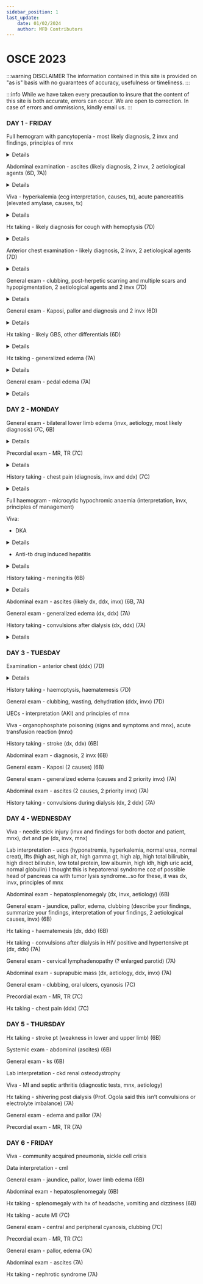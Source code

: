 ```yaml
---
sidebar_position: 1
last_update:
    date: 01/02/2024
    author: MFD Contributors
---
```


# OSCE 2023

:::warning DISCLAIMER
The information contained in this site is provided on "as is" basis with no guarantees of accuracy, usefulness or timeliness.
:::

:::info
While we have taken every precaution to insure that the content of this site is both accurate, errors can occur. We are open to correction. In case of errors and ommissions, kindly email us.
:::

### DAY 1 - FRIDAY

Full hemogram with pancytopenia - most likely diagnosis, 2 invx and findings, principles of mnx

<details>
- bone marrow failure 2 to: drugs (mtx, 5-fluorouracil, cyclophosphamide, vinblastine, bleomycin), infections(viral-EBV, CMV, HIV protozoal-leishmania, bacteria-TB), malignancies - leukemias, mds, lymphomas, mpo (1 myelofibrosis), multiple myeloma, mets breast, prostate 

investigations:
- peripheral blood film - decreased RBC, WBC, platelets. Vit B12 def - macrocytosis, hypersegmented neutrophils
- bone marrow aspirate/trephine biopsy - hypocellular BMA.

principles of managements:

supportive:
- resuscitation - ABCDE. 
- transfusion: PRBC/whole blood if Hb less than 7 g/dL, platelets if less than 50K, wbcs if neutrophils are less than 0.5
- nutrition: hematinics, folic acid, vit B12, iron
- medications: abx if severe neutropenia, GM-CSF, G-CSF, EPO


definitive:
- treat underlying cause
- if drugs, stop offending drug
- if infection, treat infection. HIV - HAART, anti-TB drugs, leishmania - amphotericin B, sodium stibogluconate, CMV - ganciclovir, foscarnet
- if malignancy, MDT & depends on the staging of the disease. Chemotherapy, radiotherapy, surgery, BMT

</details>

Abdominal examination - ascites (likely diagnosis, 2 invx, 2 aetiological agents (6D, 7A))

<details>

Investigations:
Laboratory - LFTs, SAAGs, UECs, urinalysis
Imaging - USG

2 aetiological agents:
CVS - Right sided heart failure
GIT - Portal hypertension: alcoholic liver cirrhosis, viral hepatitis, budd-chiari syndrome, schistosomiasis, wilsons, hemochromatosis
Renal - nephrotic syndrome
</details>

Viva - hyperkalemia (ecg interpretation, causes, tx), acute pancreatitis (elevated amylase, causes, tx)

<details>

Hyperkalemia:
- prolonged PR interval
- widened QRS complex
- peaked T waves

causes:
- drugs: K+ sparing diuretics(spironolactone, eplerenone), ACEis, ARBs, succinylcholine
- tumor lysis syndrome
- rhabdomyolysis
- CKD
- metabolic acidosis
- increase intake of KCL
- addison's disease

tx:
- calcium gluconate 10mls 10% IV over 10 mins - stabilize the cardiac membrane
- intracellular shifting: insulin, beta agonists (salbutamol), bicarbonate
- excretion: loop diuretics
- binders: calcium resonium, kayexalate
- hemodiaylsis

“C BIG K DI” (i.e. if you see a big K, the patient could die!)

Causes for acute pancreatitis: 

- I-Idiopathic 
- G-Gallstones (second most common)
- E-Ethanol (most common)
- T-Trauma
- S-Steroids
- M-Mumps
- A-Autoimmune
- S-Scorpion sting
- H-Hyperlipidemia/Hypercalcemia
- E-ERCP
- D-Drugs eg HCTZ, didanosine, azathioprine

Tx: 
Supportive:
- Airway
- Breathing - oxygen supplementation via NRM if SpO2 below 90%
- Circulation - IV fluids (crystalloids) to maintain urine output at 0.5ml/kg/hr for 24-48 hours
- Disability - Pain control. Opioids are safe and effective at providing pain control in patients with acute pancreatitis.  Hydromorphone or fentanyl (intravenous) may be used for pain relief in acute pancreatitis. Meperidine has been favored over morphine for analgesia in pancreatitis because studies showed that morphine caused an increase in sphincter of Oddi pressure. 
- Monitoring of vitals closely for 24-48 hours. Urine output should be measured hourly and fluids should be titrated to maintain urine output (more than 0.5 to 1 mls/kg/hour). Electrolyte should be monitored for 48 to 72 hours, hypocalcemia and hypomagnesemia should be corrected.
- Nutritional support - Mild pancreatitis can often be managed with intravenous hydration alone since recovery occurs rapidly, allowing patients to resume an oral diet within a week. Nasojejunal feeding for severe pancreatitis if unlikely to resume feeding over 5-7 days. Prefered over TPN. 
- Antibiotics - not routinely recommended. Only used in suspected infected pancreactic necrosis.

Definitive:
- Treat the underlying cause
Non-operative:
- Withdraw or change the offending drug
Operative:
- Laparoscopic cholecystectomy
- ERCP - gallstones pancreatitis.cholecystectomy should be performed after recovery for patients with gallstones pancreatitis.
- Pancreatectomy
- Treat hypercalcemia and hypertriglyceridemia

</details>

Hx taking - likely diagnosis for cough with hemoptysis (7D)

<details>
- Onset of cough, amount of blood in sputum, foul-smelling sputum, worse in the morning or evening, exacerbating factors
- associated fever, night sweats, weight loss, GBW
- associated chest pain(SOCRATES), difficulty in breathing, shortness of breath, fast breathing, orthopnea, PND
- Hx of contact with a TB patient, RVD status
- Hx of smoking, alcohol use, drug use (anticoagulants)
- Hx of cancer in the family, exposure to asbestos
- Hx of palpitations, easy fatigability, dizziness, syncope, headache
- Hx of lower back pain

Likely diagnosis - lung ca

</details>

Anterior chest examination - likely diagnosis, 2 invx, 2 aetiological agents (7D)

<details>

</details>

General exam - clubbing, post-herpetic scarring and multiple scars and hypopigmentation, 2 aetiological agents and 2 invx (7D)

<details>
Clubbing:
- C - Cyanotic heart disease, Cystic fibrosis
- L - Lung cancer, lung abscess
- U - Ulcerative colitis
- B - Bronchiectasis
- B - Bening mesothelioma
- I - Infective endocarditis
- I - Idiopathic lung fibrosis
- N - Neurogenic tumors
- G - GIT disease

Atielogical agents:
- Lung abscess: Klebsiella pneumonia, Staphylococcus aureus

Investigations:
- CBC 
- Sputum for MCS
- CXR

</details>

General exam - Kaposi, pallor and diagnosis and 2 invx (6D)

<details>

Investigations:
- HIV screening - PCR viral load and CD4 count
- Cutaneous skin biopsy

</details>

Hx taking - likely GBS, other differentials (6D)

<details>
History of present illness:
- onset of symptoms, progression (ascending or descending), pins and needles sensation, lower back pain
- Associating factors: fever, night sweats, weight loss
- Hx of contact to a TB patient
- RVD status
- Prior hx of URTI infection: cough, DIB
- Prior hx of GIT infection: bloody diarrhea, loose motions, vomiting, decreased appetite
- Stool or urinary symptoms: incontinence
- Hx of trauma
- RVD status

Dx: GBS, transverse myelitis, TB

</details>

Hx taking - generalized edema (7A)

<details>

Onset

CVS:
- Orthopnea, PND, easy fatigability, palpitations, DIB
- Dizziness, syncope

GIT:
- Yellowness of the eyes, pruritus, vomiting blood
- Change in bowel habits, color of stool, mucoid, bloody

Renal:
- Urinary frequency, volume, color, dysuria,

- Hx of night sweats, fever, unintentional weight loss
- Smoking and alcohol use

PMH
- NKFDA
- Hx of DM, HTN
- Family hx of malignancy, heart failure

</details>

General exam - pedal edema (7A)

<details>

JACCLOWD and vitals

</details>

### DAY 2 - MONDAY

General exam - bilateral lower limb edema (invx, aetiology, most likely diagnosis) (7C, 6B)

<details>


Investigations:
- Complete blood count: HGB, WBC and differentials, platelet count
- ESR, CRP
- LFTs
- UECs
- Urinalysis
- CXR
- ECG and Echo
- Abdominal ultrasound: Liver or renal morphology

Most likely diagnosis:
- Cardiac: ADHF
- Renal: CKD, nephrotic syndrome
- Liver: CLD

</details>

Precordial exam - MR, TR (7C)

<details>

WIPE:
- Wash your hands
- Introduce yourself to the patient & consent
- Position the patient
- Expose the patient. 

Inspection:
- Inspect the chest for deformity (pectus carinatum/excavatum), scars, hyper/hypopigmentation, distended neck veins
- JVP

Palpation:
- Apex beat location: the outermost and the most inferior point of apical impulse. Character

</details>

History taking - chest pain (diagnosis, invx and ddx) (7C)

<details>
Chest pain: site, onset, character, radiation, associating factors, exacerbating/relieving factors, severity

Associating factors: 

</details>

Full haemogram - microcytic hypochromic anaemia (interpretation, invx, principles of management)

Viva:
- DKA
<details>
Presentation: 
- Symptoms: confusion, abdominal pain, vomiting
- Signs: kussmaul breath(deep acidotic breathing), acetone breath
Investigations:
- CBC: Hb level, WBC and differentials, platelets
- ESR, CRP
- UECs: hyponatremia, hyper/hypokalemia
- BGA: high anion gap metabolic acidosis
- RBS
- HBA1c   
- ECG
- Chest X-ray
Principles of management:
- Airway 
- Breathing - oxygen mask via NRM
- Circulation:
- Fluid replacement - IV normal saline 1L stat, 1L over 1/2h, 1L over 1h, 1L over 2h, 1L over 4h
- Monitor urine output. Catherize if not passing by 1h and monitor urine output. Target 0.5ml/kg/h
- Alternate with 5% dextrose once blood glucose is less than 13mmol/L

Insulin:
- soluble insulin 0.1U/kg IV bolus stat then 0.1U/kg/h infusion
- Once acidosis is resolved revert to SC intermediate acting insulin

Potassium:
- K+ supplementation

Bicarbonate:
- Consider only if pH is less than 6.9%

- Check venous BGA at 2h, 4h, 8h and 24h. Check blood glucose and ketones every 1h.
- Consider NG tube if vomiting or drowsy. 
- Avoid hypoglycemia
- Disability: GCS 
- Determine the precipitant: infections(pneumonia, UTI, sepsis), infarction(MI,CVA), inadequate insulin
</details>

- Anti-tb drug induced hepatitis
<details>
- Pyrazinamide
- Rifampin
- Isoniazid
</details>

History taking - meningitis (6B)
<details>
- histoy of headache
- fever
- difficulty rotating the neck
- photophobia
- blurry vision
- phenophobia
- shaking of the body , any loss of consciousness
- loss of speech, memory, diffficulty walking, walking, hearing loss
- Any loss of other senses like smell.
- skin lesions (non blaanching petechial rash)
- HOB, weight loss, night sweats
- Any recent histroy of head trauma
 -crowded places
 - contact with Tb persons
 - Vaccinated for HiB, Strep. pneumonia
 - history of travel to malaria enndemic area/ joint pain 
 - Any recent historry of ear infection, URTI
 - Sero- status
 - chronic alcohol, cancer history
</details>

Abdominal exam - ascites (likely dx, ddx, invx) (6B, 7A)

General exam - generalized edema (dx, ddx) (7A)

History taking - convulsions after dialysis (dx, ddx) (7A)

<details>
pre-ictal: 
- aura: olfactory, gustatory, visual
- triggers: flashing lights, loud noises, stress, alcohol

ictal:
- onset, duration, character(tonic-clonic, absence, myoclonic, atonic, focal), witness, tongue-biting, urinary incontinence, eye rolling, drooling, sudden jerks, sudden loss of tone, prolonged gazing/starring
- first episode? or recurrent episodes?
- exacerbating factors: sleep deprivation, stress
- associating factors: trauma, stroke, lower limb weakness

post-ictal:
- sleep? confusion, headache, memory loss, muscle weakness

- last time they ate? excessive sweating palpitations - r/o hypoglycemia
- any recent head trauma? - r/o post-traumatic epilepsy
- any recent fever? photophobia? phonophobia? neck stiffness - r/o febrile seizures
- any FUNDI-WISH?
- any recent travel to malaria endemic areas? - r/o cerebral malaria

PMHx
- hx of medical admissions
- hx of previous surgeries
- hx of chronic illnesses: DM HTN HIV TB epilepsy

</details>

### DAY 3 - TUESDAY

Examination - anterior chest (ddx) (7D)

<details>

</details>

History taking - haemoptysis, haematemesis (7D)

General exam - clubbing, wasting, dehydration (ddx, invx) (7D)

UECs - interpretation (AKI) and principles of mnx

Viva - organophosphate poisoning (signs and symptoms and mnx), acute transfusion reaction (mnx)

History taking - stroke (dx, ddx) (6B)

Abdominal exam - diagnosis, 2 invx (6B)

General exam - Kaposi (2 causes) (6B)

General exam - generalized edema (causes and 2 priority invx) (7A)

Abdominal exam - ascites (2 causes, 2 priority invx) (7A)

History taking - convulsions during dialysis (dx, 2 ddx) (7A)

### DAY 4 - WEDNESDAY

Viva - needle stick injury (invx and findings for both doctor and patient, mnx), dvt and pe (dx, invx, mnx)

Lab interpretation - uecs (hyponatremia, hyperkalemia, normal urea, normal creat), lfts (high ast, high alt, high gamma gt, high alp, high total bilirubin, high direct bilirubin, low total protein, low albumin, high ldh, high uric acid, normal globulin) I thought this is hepatorenal syndrome coz of possible head of pancreas ca with tumor lysis syndrome…so for these, it was dx, invx, principles of mnx

Abdominal exam - hepatosplenomegaly (dx, invx, aetiology) (6B)

General exam - jaundice, pallor, edema, clubbing (describe your findings, summarize your findings, interpretation of your findings, 2 aetiological causes, invx) (6B)

Hx taking - haematemesis (dx, ddx) (6B)

Hx taking - convulsions after dialysis in HIV positive and hypertensive pt (dx, ddx) (7A)

General exam - cervical lymphadenopathy (? enlarged parotid) (7A)

Abdominal exam - suprapubic mass (dx, aetiology, ddx, invx) (7A)

General exam - clubbing, oral ulcers, cyanosis (7C)

Precordial exam - MR, TR (7C)

Hx taking - chest pain (ddx) (7C)

### DAY 5 - THURSDAY

Hx taking - stroke pt (weakness in lower and upper limb) (6B)

Systemic exam - abdominal (ascites) (6B)

General exam - ks (6B)

Lab interpretation - ckd renal osteodystrophy

Viva - MI and septic arthritis (diagnostic tests, mnx, aetiology)

Hx taking - shivering post dialysis (Prof. Ogola said this isn’t convulsions or electrolyte imbalance) (7A)

General exam - edema and pallor (7A)

Precordial exam - MR, TR (7A)

### DAY 6 - FRIDAY

Viva - community acquired pneumonia, sickle cell crisis

Data interpretation - cml

General exam - jaundice, pallor, lower limb edema (6B)

Abdominal exam - hepatosplenomegaly (6B)

Hx taking - splenomegaly with hx of headache, vomiting and dizziness (6B)

Hx taking - acute MI (7C)

General exam - central and peripheral cyanosis, clubbing (7C)

Precordial exam - MR, TR (7C)

General exam - pallor, edema (7A)

Abdominal exam - ascites (7A)

Hx taking - nephrotic syndrome (7A)
